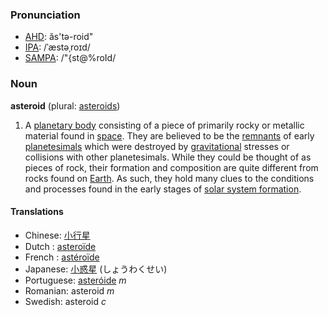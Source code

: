 ===Pronunciation===
*[[w:AHD|AHD]]: ăs'tə-roid"
*[[w:IPA|IPA]]: /ˈæstəˌroɪd/
*[[w:SAMPA|SAMPA]]: /"{st@%roId/

===Noun===
'''asteroid''' (plural: [[asteroids]])

# A [[planetary body]] consisting of a piece of primarily rocky or metallic material found in [[space]].  They are believed to be the [[remnants]] of early [[planetesimal]]s which were destroyed by [[gravitational]] stresses or collisions with other planetesimals.  While they could be thought of as pieces of rock, their formation and composition are quite different from rocks found on [[Earth]].  As such, they hold many clues to the conditions and processes found in the early stages of [[solar system formation]].

====Translations====
*Chinese: [[小行星]]
*Dutch : [[asteroïde]]
*French : [[astéroïde]]
*Japanese: [[小惑星]] (しょうわくせい)
*Portuguese: [[asteróide]] ''m''
*Romanian: asteroid ''m''
*Swedish: asteroid ''c''
